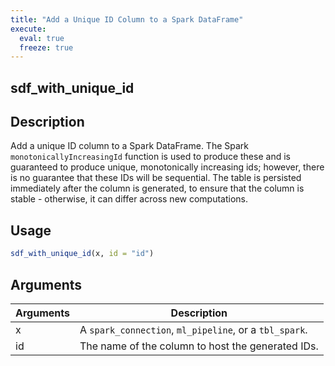 ```yaml
---
title: "Add a Unique ID Column to a Spark DataFrame"
execute:
  eval: true
  freeze: true
---
```


## sdf_with_unique_id

## Description
Add a unique ID column to a Spark DataFrame. The Spark `monotonicallyIncreasingId` function is used to produce these and is guaranteed to produce unique, monotonically increasing ids; however, there is no guarantee that these IDs will be sequential. The table is persisted immediately after the column is generated, to ensure that the column is stable - otherwise, it can differ across new computations.


## Usage
```r
sdf_with_unique_id(x, id = "id")
```

## Arguments
|Arguments|Description|
|---|---|
| x | A `spark_connection`, `ml_pipeline`, or a `tbl_spark`. |
| id | The name of the column to host the generated IDs. |








